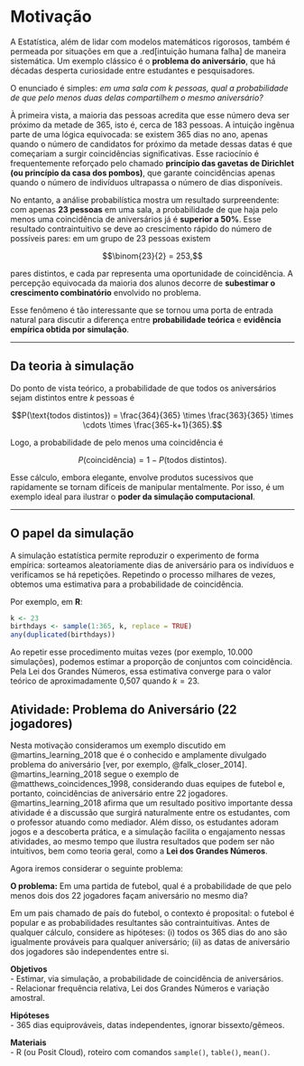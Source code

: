 # Motivação

A Estatística, além de lidar com modelos matemáticos rigorosos, também é permeada por situações em que a .red[intuição humana falha] de maneira sistemática. Um exemplo clássico é o **problema do aniversário**, que há décadas desperta curiosidade entre estudantes e pesquisadores.  

O enunciado é simples: *em uma sala com $k$ pessoas, qual a probabilidade de que pelo menos duas delas compartilhem o mesmo aniversário?*  

À primeira vista, a maioria das pessoas acredita que esse número deva ser próximo da metade de 365, isto é, cerca de 183 pessoas. A intuição ingênua parte de uma lógica equivocada: se existem 365 dias no ano, apenas quando o número de candidatos for próximo da metade dessas datas é que começariam a surgir coincidências significativas. Esse raciocínio é frequentemente reforçado pelo chamado **princípio das gavetas de Dirichlet (ou princípio da casa dos pombos)**, que garante coincidências apenas quando o número de indivíduos ultrapassa o número de dias disponíveis.  

No entanto, a análise probabilística mostra um resultado surpreendente: com apenas **23 pessoas** em uma sala, a probabilidade de que haja pelo menos uma coincidência de aniversários já é **superior a 50%**. Esse resultado contraintuitivo se deve ao crescimento rápido do número de possíveis pares: em um grupo de 23 pessoas existem  

$$\binom{23}{2} = 253,$$  

pares distintos, e cada par representa uma oportunidade de coincidência. A percepção equivocada da maioria dos alunos decorre de **subestimar o crescimento combinatório** envolvido no problema.  

Esse fenômeno é tão interessante que se tornou uma porta de entrada natural para discutir a diferença entre **probabilidade teórica** e **evidência empírica obtida por simulação**.  

---

## Da teoria à simulação

Do ponto de vista teórico, a probabilidade de que todos os aniversários sejam distintos entre $k$ pessoas é  

$$P(\text{todos distintos}) = \frac{364}{365} \times \frac{363}{365} \times \cdots \times \frac{365-k+1}{365}.$$  

Logo, a probabilidade de pelo menos uma coincidência é  

$$P(\text{coincidência}) = 1 - P(\text{todos distintos}).$$  

Esse cálculo, embora elegante, envolve produtos sucessivos que rapidamente se tornam difíceis de manipular mentalmente. Por isso, é um exemplo ideal para ilustrar o **poder da simulação computacional**.  

---

## O papel da simulação

A simulação estatística permite reproduzir o experimento de forma empírica: sorteamos aleatoriamente dias de aniversário para os indivíduos e verificamos se há repetições. Repetindo o processo milhares de vezes, obtemos uma estimativa para a probabilidade de coincidência.  

Por exemplo, em **R**:  

```r
k <- 23
birthdays <- sample(1:365, k, replace = TRUE)
any(duplicated(birthdays))
```

Ao repetir esse procedimento muitas vezes (por exemplo, 10.000 simulações), podemos estimar a proporção de conjuntos com coincidência. Pela Lei dos Grandes Números, essa estimativa converge para o valor teórico de aproximadamente 0,507 quando $k=23$.

## Atividade: Problema do Aniversário (22 jogadores)


Nesta motivação consideramos um exemplo discutido em @martins_learning_2018 que é o conhecido e amplamente divulgado problema do aniversário [ver, por exemplo, @falk_closer_2014]. @martins_learning_2018 segue o exemplo de @matthews_coincidences_1998, considerando duas equipes de futebol e, portanto, coincidências de aniversário entre 22 jogadores. @martins_learning_2018 afirma que um resultado positivo importante dessa atividade é a discussão que surgirá naturalmente entre os estudantes, com o professor atuando como mediador. Além disso, os estudantes adoram jogos e a descoberta prática, e a simulação facilita o engajamento nessas atividades, ao mesmo tempo que ilustra resultados que podem ser não intuitivos, bem como teoria geral, como a **Lei dos Grandes Números**.

Agora iremos considerar o seguinte problema:

**O problema:** Em uma partida de futebol, qual é a probabilidade de que pelo menos dois dos 22 jogadores façam aniversário no mesmo dia?

Em um pais chamado de país do futebol, o contexto é proposital: o futebol é popular e as probabilidades resultantes são contraintuitivas. Antes de qualquer cálculo, considere as hipóteses: (i) todos os 365 dias do ano são igualmente prováveis para qualquer aniversário; (ii) as datas de aniversário dos jogadores são independentes entre si.


**Objetivos**\
- Estimar, via simulação, a probabilidade de coincidência de aniversários.\
- Relacionar frequência relativa, Lei dos Grandes Números e variação amostral.

**Hipóteses**\
- 365 dias equiprováveis, datas independentes, ignorar bissexto/gêmeos.

**Materiais**\
- R (ou Posit Cloud), roteiro com comandos `sample()`, `table()`, `mean()`.


